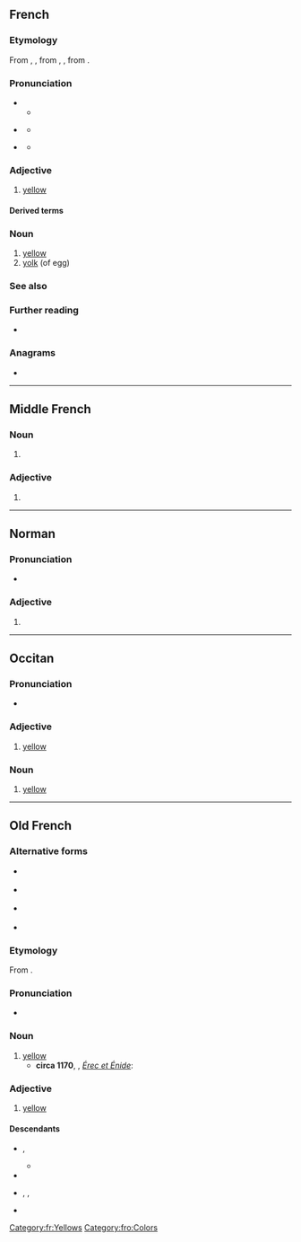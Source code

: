 {{also|jaûne}}
==French==

===Etymology===
From {{inh|fr|frm|jaune}}, {{m|frm|iaune}}, from {{inh|fr|fro|jaune}}, {{m|fro|jalne}}, from {{inh|fr|la|galbinus}}.

===Pronunciation===
* {{fr-IPA}}
** {{audio|fr|Fr-jaune.ogg|audio (Paris, France)}}
* {{a|Occitania}} {{IPA|fr|[ˈʒɔ.nə]}}
** {{audio|fr|Fr-jaune (Avignon).ogg|audio (Avignon, France)}}
* {{a|Quebec|formal}} {{IPA|fr|[ʒou̯n]}}
** {{audio|fr|Fr-Jaune.oga|audio (Quebec)}}

===Adjective===
{{fr-adj}}

# [[yellow]]
#: {{ux|fr|Le citron est un fruit jaune.|translation=Lemon is a yellow fruit.}}

====Derived terms====
{{col3|fr
|drapeau jaune complet
|jaunâtre
|jaunisse
|lieu jaune
|vin jaune}}

===Noun===
{{fr-noun|m}}

# [[yellow]]
# [[yolk]] (of egg)

===See also===
{{table:colors/fr}}

===Further reading===
* {{R:TLFi}}

===Anagrams===
* {{l|fr|jeûna}}

[[Category:fr:Yellows]]

----

==Middle French==

===Noun===
{{frm-noun|m}}

# {{alternative form of|frm|iaune}}

===Adjective===
{{frm-adj|mf}}

# {{alternative form of|frm|iaune}}

----

==Norman==

===Pronunciation===
* {{audio|nrf|Jer-jaune.ogg|Audio (Jersey)}}

===Adjective===
{{nrf-adj|mf}}

# {{alternative form of|nrf|jaûne}}

----

==Occitan==

===Pronunciation===
* {{audio|oc|LL-Q14185 (oci)-Davidgrosclaude-jaune.wav|Audio (Béarn)}}

===Adjective===
{{oc-adj|f=jauna}}

# [[yellow]]

===Noun===
{{oc-noun|m}}

# [[yellow]]

{{topics|oc|Colors}}

----

==Old French==

===Alternative forms===
* {{l|fro|ganne}} {{qualifier|rare}}
* {{l|fro|gaune}} {{qualifier|rare}}
* {{l|fro|gausne}} {{qualifier|rare}}
* {{l|fro|jalne}} {{qualifier|rare}}

===Etymology===
From {{inh|fro|la|galbinus}}.

===Pronunciation===
* {{IPA|fro|/ˈd͡ʒaw.nə/}}

===Noun===
{{fro-noun|m}}

# [[yellow]]
#* '''circa 1170''', {{w|Chrétien de Troyes}}, ''[[s:fr:Érec et Énide|Érec et Énide]]'':
#*: {{ux|fro|Blanches et verz, bloes et '''jaunes'''|t=Whites, greens, blues and yellows.}}

===Adjective===
{{fro-adj|mf}}

# [[yellow]]

====Descendants====
* {{desc|frm|jaune}}, {{l|frm|iaune}}
** {{desc|fr|jaune}}
* {{desc|it|giallo|bor=1}}
* {{desc|nrf|jaone}} {{qualifier|Guernsey}}, {{l|nrf|jâone}} {{qualifier|Cotentin}}, {{l|nrf|jaûne}} {{qualifier|Jersey}}
* {{desc|wa|djaene}}

[[Category:fro:Colors]]